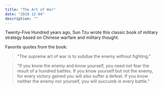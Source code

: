 ```yaml
---
title: "The Art of War"
date: "2018-12-04"
description: ""
---
```


Twenty-Five Hundred years ago, Sun Tzu wrote this classic book of military strategy based on Chinese warfare and military thought.

Favorite quotes from the book:

> “The supreme art of war is to subdue the enemy without fighting.”

> “If you know the enemy and know yourself, you need not fear the result of a hundred battles. If you know yourself but not the enemy, for every victory gained you will also suffer a defeat. If you know neither the enemy nor yourself, you will succumb in every battle.”
